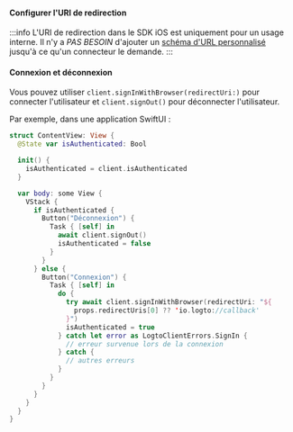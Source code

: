 
<SignInFlowSummary />

#### Configurer l'URI de redirection

<ConfigureRedirectUri figureSrc={redirectUriFigure} redirectUri="io.logto://callback" />

:::info
L'URI de redirection dans le SDK iOS est uniquement pour un usage interne. Il n'y a _PAS BESOIN_ d'ajouter un [schéma d'URL personnalisé](https://developer.apple.com/documentation/xcode/defining-a-custom-url-scheme-for-your-app) jusqu'à ce qu'un connecteur le demande.
:::

#### Connexion et déconnexion

<SignInNote calling=".signInWithBrowser(redirectUri:)" />

Vous pouvez utiliser `client.signInWithBrowser(redirectUri:)` pour connecter l'utilisateur et `client.signOut()` pour déconnecter l'utilisateur.

Par exemple, dans une application SwiftUI :

```swift title="ContentView.swift"
struct ContentView: View {
  @State var isAuthenticated: Bool

  init() {
    isAuthenticated = client.isAuthenticated
  }

  var body: some View {
    VStack {
      if isAuthenticated {
        Button("Déconnexion") {
          Task { [self] in
            await client.signOut()
            isAuthenticated = false
          }
        }
      } else {
        Button("Connexion") {
          Task { [self] in
            do {
              try await client.signInWithBrowser(redirectUri: "${
                props.redirectUris[0] ?? 'io.logto://callback'
              }")
              isAuthenticated = true
            } catch let error as LogtoClientErrors.SignIn {
              // erreur survenue lors de la connexion
            } catch {
              // autres erreurs
            }
          }
        }
      }
    }
  }
}
```

